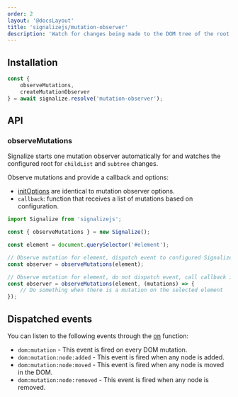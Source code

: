 ```yaml
---
order: 2
layout: '@docsLayout'
title: 'signalizejs/mutation-observer'
description: 'Watch for changes being made to the DOM tree of the root or selected element.'
---
```


## Installation
<ImportMapDependencies module="mutation-observer" />

```js
const {
	observeMutations,
	createMutationObserver
} = await signalize.resolve('mutation-observer');
```

## API

### observeMutations
Signalize starts one mutation observer automatically for and watches the configured root for `childList` and `subtree` changes.

Observe mutations and provide a callback and options:
- [initOptions](https://developer.mozilla.org/en-US/docs/Web/API/MutationObserver/observe#parameters) are identical to mutation observer options.
- `callback`: function that receives a list of mutations based on configuration.

```js
import Signalize from 'signalizejs';

const { observeMutations } = new Signalize();

const element = document.querySelector('#element');

// Observe mutation for element, dispatch event to configured Signalize root.
const observer = observeMutations(element);

// Observe mutation for element, do not dispatch event, call callback instead.
const observer = observeMutations(element, (mutations) => {
	// Do something when there is a mutation on the selected element
});
```

## Dispatched events
You can listen to the following events through the [on](/docs/modules/event#on) function:
- `dom:mutation` - This event is fired on every DOM mutation.
- `dom:mutation:node:added` - This event is fired when any node is added.
- `dom:mutation:node:moved` - This event is fired when any node is moved in the DOM.
- `dom:mutation:node:removed` - This event is fired when any node is removed.
